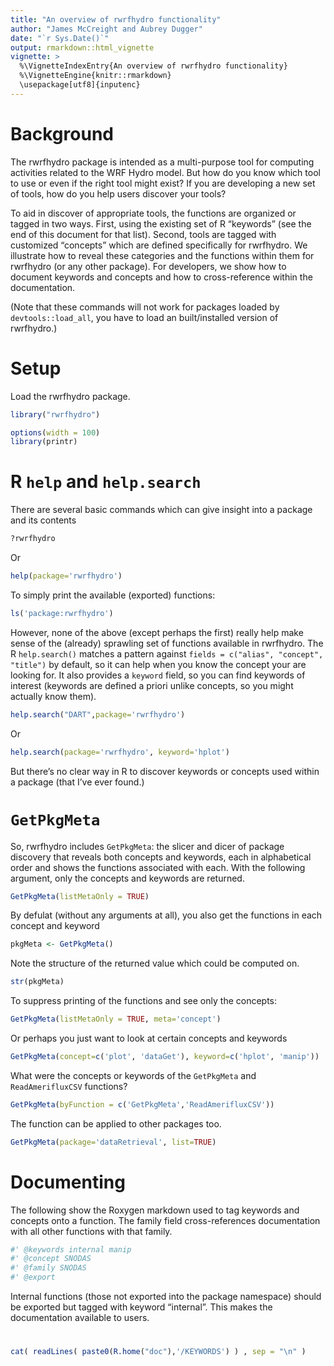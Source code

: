 ```yaml
---
title: "An overview of rwrfhydro functionality"
author: "James McCreight and Aubrey Dugger"
date: "`r Sys.Date()`"
output: rmarkdown::html_vignette
vignette: >
  %\VignetteIndexEntry{An overview of rwrfhydro functionality}
  %\VignetteEngine{knitr::rmarkdown}
  \usepackage[utf8]{inputenc}
---
```


# Background
The rwrfhydro package is intended as a multi-purpose tool for computing activities related to the WRF Hydro model. But how do you know which tool to use or even if the right tool might exist? If you are developing a new set of tools, how do you help users discover your tools? 

To aid in discover of appropriate tools, the functions are organized or tagged in two ways. First, using the existing set of R "keywords" (see the end of this document for that list). Second, tools are tagged with customized "concepts" which are defined specifically for rwrfhydro. We illustrate how to reveal these categories and the functions within them for rwrfhydro (or any other package). For developers, we show how to document keywords and concepts and how to cross-reference within the documentation. 

(Note that these commands will not work for packages loaded by `devtools::load_all`, you have to load an built/installed version of rwrfhydro.)

# Setup
Load the rwrfhydro package. 
```r
library("rwrfhydro")
```

```r
options(width = 100)
library(printr)
```

# R `help` and `help.search`
There are several basic commands which can give insight into a package and its contents
```r
?rwrfhydro
```

Or
```r
help(package='rwrfhydro')
```

To simply print the available (exported) functions:
```r
ls('package:rwrfhydro')
```

However, none of the above (except perhaps the first) really help make sense of the (already) sprawling set of functions available in rwrfhydro. The R `help.search()` matches a pattern against `fields = c("alias", "concept", "title")` by default, so it can help when you know the concept your are looking for. It also provides a `keyword` field, so you can find keywords of interest (keywords are defined a priori unlike concepts, so you might actually know them).
```r
help.search("DART",package='rwrfhydro')
```

Or
```r
help.search(package='rwrfhydro', keyword='hplot')
```

But there's no clear way in R to discover keywords or concepts used within a package (that I've ever found.) 

# `GetPkgMeta`

So, rwrfhydro includes `GetPkgMeta`: the slicer and dicer of package discovery that reveals both concepts and keywords, each in alphabetical order and shows the functions associated with each. With the following argument, only the concepts and keywords are returned. 
```r
GetPkgMeta(listMetaOnly = TRUE)
```

By defulat (without any arguments at all), you also get the functions in each concept and keyword
```r
pkgMeta <- GetPkgMeta()
```

Note the structure of the returned value which could be computed on.
```r
str(pkgMeta)
```

To suppress printing of the functions and see only the concepts:
```r
GetPkgMeta(listMetaOnly = TRUE, meta='concept')
```

Or perhaps you just want to look at certain concepts and keywords
```r
GetPkgMeta(concept=c('plot', 'dataGet'), keyword=c('hplot', 'manip'))
```

What were the concepts or keywords of the `GetPkgMeta` and `ReadAmerifluxCSV` functions? 
```r
GetPkgMeta(byFunction = c('GetPkgMeta','ReadAmerifluxCSV'))
```

The function can be applied to other packages too.
```r
GetPkgMeta(package='dataRetrieval', list=TRUE)
```

# Documenting
The following show the Roxygen markdown used to tag keywords and concepts onto a function.
The family field cross-references documentation with all other functions with that family.
```r
#' @keywords internal manip
#' @concept SNODAS
#' @family SNODAS
#' @export
```

Internal functions (those not exported into the package namespace) should be exported but tagged with keyword "internal". This makes the documentation available to users. 

# 
```r
cat( readLines( paste0(R.home("doc"),'/KEYWORDS') ) , sep = "\n" )
```
